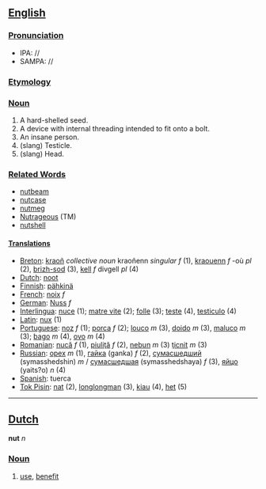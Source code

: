 ==[[English]]==
===[[Pronunciation]]===
*IPA: //
*SAMPA: //
===[[Etymology]]===
===[[Noun]]===
# A hard-shelled seed.
# A device with internal threading intended to fit onto a bolt.
# An insane person.
# (slang) Testicle.
# (slang) Head.
===[[Related Words]]===
*[[nutbeam]]
*[[nutcase]]
*[[nutmeg]]
*[[Nutrageous]] (TM)
*[[nutshell]]
====[[Translation]]s====
*[[Breton]]: [[kraoñ]] ''collective noun'' kraoñenn ''singular f'' (1), [[kraouenn]] ''f'' -où ''pl'' (2), [[brizh-sod]] (3), [[kell]] ''f'' divgell ''pl'' (4)
*[[Dutch]]: [[noot]]
*[[Finnish]]: [[pähkinä]]
*[[French]]: [[noix]] ''f''
*[[German]]: [[Nuss]] ''f''
*[[Interlingua]]: [[nuce]] (1); [[matre vite]] (2); [[folle]] (3); [[teste]] (4), [[testiculo]] (4)
*[[Latin]]: [[nux]] (1)
*[[Portuguese]]: [[noz]] ''f'' (1); [[porca]] ''f'' (2); [[louco]] ''m'' (3), [[doido]] ''m'' (3), [[maluco]] ''m'' (3); [[bago]] ''m'' (4), [[ovo]] ''m'' (4)
*[[Romanian]]: [[nucă]] ''f'' (1), [[piuliţă]] ''f'' (2), [[nebun]] ''m'' (3) [[ţicnit]] ''m'' (3)
*[[Russian]]: [[орех]] ''m'' (1), [[гайка]] (ganka) ''f'' (2), [[сумасшедший]] (symasshedshin) ''m'' / [[сумасшедшая]] (symasshedshaya) ''f'' (3), [[яйцо]] (yaits?o) ''n'' (4)
*[[Spanish]]: tuerca
*[[Tok Pisin]]: [[nat]] (2), [[longlongman]] (3), [[kiau]] (4), [[het]] (5)

----

==[[Dutch]]==

'''nut''' ''n''

===[[Noun]]===

# [[use]], [[benefit]]
